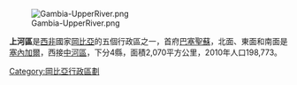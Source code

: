 [[File:Gambia-UpperRiver.png|thumb]]

'''上河區'''是[[西非|西非]]國家[[岡比亞|岡比亞]]的五個行政區之一，首府[[巴塞聖蘇|巴塞聖蘇]]，北面、東面和南面是[[塞內加爾|塞內加爾]]，西接[[中河區|中河區]]，下分4縣，面積2,070平方公里，2010年人口198,773。

{{Coord|13|23|40|N|14|10|31|W|region:GM-U_type:adm1st|display=title}}
{{Gambia-stub}}

[[Category:岡比亞行政區劃|Category:岡比亞行政區劃]]